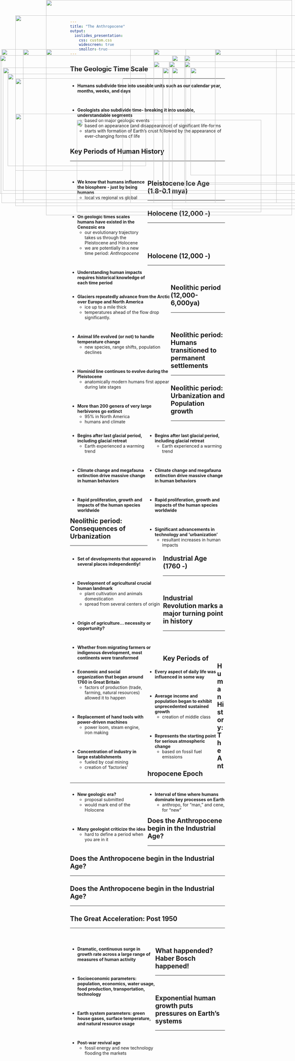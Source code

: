 ```yaml
---
title: "The Anthropocene"
output: 
  ioslides_presentation:
    css: custom.css
    widescreen: true
    smaller: true
---
```


## The Geologic Time Scale
<hr>

- **Humans subdivide time into useable units such as our calendar year, months, weeks, and days** 

<br/>

- **Geologists also subdivide time- breaking it into useable, understandable segments**
    + based on major geologic events
    + based on appearance (and disappearance) of significant life-forms
    + starts with formation of Earth’s crust followed by the appearance of ever-changing forms of life

</div>

<IMG STYLE="position:absolute; TOP:370px; LEFT:50px; WIDTH:1000px; HEIGHT:300px" SRC="images/old.jpg">

##

<IMG STYLE="position:absolute; TOP:0px; LEFT:150px; WIDTH:800px; HEIGHT:700px" SRC="images/recent.jpg">

## Key Periods of Human History
<hr>
<br/>

<div style="float: left; width: 50%;">

- **We know that humans influence the biosphere - just by being humans**
    + local vs regional vs global

<br/>

- **On geologic times scales humans have existed in the Cenozoic era**
    + our evolutionary trajectory takes us through the Pleistocene and Holocene
    + we are potentially in a new time period: *Anthropocene*

<br/>

- **Understanding human impacts requires historical knowledge of each time period**

</div>

<IMG STYLE="position:absolute; TOP:200px; LEFT:550px; WIDTH:550px; HEIGHT:400px" SRC="images/clock.jpg">

## Pleistocene Ice Age (1.8-0.1 mya)
<hr>

<div style="float: left; width: 65%;">

- **Glaciers repeatedly advance from the Arctic over Europe and North America**
    + ice up to a mile thick
    + temperatures ahead of the flow drop significantly.
    
<br/>

- **Animal life evolved (or not) to handle temperature change**
    + new species, range shifts, population declines
    
<br/>

- **Hominid line continues to evolve during the Pleistocene**
    + anatomically modern humans first appear during late stages

<br/>

- **More than 200 genera of very large herbivores go extinct**
    + 95% in North America
    + humans and climate

</div>

<IMG STYLE="position:absolute; TOP:160px; LEFT:700px; WIDTH:360px; HEIGHT:500px" SRC="images/megafauna.png">


## Holocene (12,000 -)
<hr>
<br/>
<br/>
<br/>

<div style="float: left; width: 50%;">

- **Begins after last glacial period, including glacial retreat**
    + Earth experienced a warming trend
    
<br/>

- **Climate change and megafauna extinction drive massive change in human behaviors**
    
<br/>

- **Rapid proliferation, growth and impacts of the human species worldwide**

</div>

<IMG STYLE="position:absolute; TOP:180px; LEFT:560px; WIDTH:500px; HEIGHT:500px" SRC="images/cartoon.jpg">

## Holocene (12,000 -)
<hr>
<br/>

<div style="float: right; width: 50%;">

- **Begins after last glacial period, including glacial retreat**
    + Earth experienced a warming trend
    
<br/>

- **Climate change and megafauna extinction drive massive change in human behaviors**
    
<br/>

- **Rapid proliferation, growth and impacts of the human species worldwide**

<br/>

- **Significant advancements in technology and 'urbanization'**
    + resultant increases in human impacts
    
</div>

<IMG STYLE="position:absolute; TOP:220px; LEFT:10px; WIDTH:520px; HEIGHT:400px" SRC="images/change.png">

## Neolithic period (12,000-6,000ya)
<hr>
<br/>

<div style="float: left; width: 60%;">

- **Set of developments that appeared in several places independently!**

<br/>

- **Development of agricultural crucial human landmark**
    + plant cultivation and animals domestication
    + spread from several centers of origin
    
<br/>

- **Origin of agriculture... necessity or opportunity?**

<br/>

- **Whether from migrating farmers or indigenous development, most continents were transformed**

</div>

<IMG STYLE="position:absolute; TOP:200px; LEFT:600px; WIDTH:550px; HEIGHT:400px" SRC="images/fertile.jpg">

## Neolithic period: Humans transitioned to permanent settlements
<hr>

<IMG STYLE="position:absolute; TOP:160px; LEFT:75px; WIDTH:350px; HEIGHT:500px" SRC="images/irrigation.jpg">

<IMG STYLE="position:absolute; TOP:200px; LEFT:550px; WIDTH:500px; HEIGHT:400px" SRC="images/settle.jpg">

## Neolithic period: Urbanization and Population growth 
<hr>

<IMG STYLE="position:absolute; TOP:160px; LEFT:5px; WIDTH:600px; HEIGHT:500px" SRC="images/humanpop.jpg">

<IMG STYLE="position:absolute; TOP:220px; LEFT:620px; WIDTH:450px; HEIGHT:350px" SRC="images/rome.jpg">


## Neolithic period: Consequences of Urbanization
<hr>

<IMG STYLE="position:absolute; TOP:240px; LEFT:25px; WIDTH:450px; HEIGHT:300px" SRC="images/sick.png">

<IMG STYLE="position:absolute; TOP:160px; LEFT:500px; WIDTH:650px; HEIGHT:500px" SRC="images/sick2.jpg">


## Industrial Age (1760 -)
<hr>
<br/>

<div style="float: left; width: 50%;">

- **Economic and social organization that began around 1760 in Great Britain** 
    + factors of production (trade, farming, natural resources) allowed it to happen
    
<br/>

- **Replacement of hand tools with power-driven machines**
    + power loom, steam engine, iron making

<br/>

- **Concentration of industry in large establishments**
    + fueled by coal mining
    + creation of 'factories'
 
 </div>
 
<IMG STYLE="position:absolute; TOP:220px; LEFT:560px; WIDTH:500px; HEIGHT:375px" SRC="images/factory.jpeg">


## Industrial Revolution marks a major turning point in history
<hr>
<br/>
<br/>

<div style="float: left; width: 45%;">

- **Every aspect of daily life was influenced in some way**

<br/>

- **Average income and population began to exhibit unprecedented sustained growth**
    + creation of middle class
    
<br/>

- **Represents the starting point for serious atmospheric change**
    + based on fossil fuel emissions
    
 </div>
 
<IMG STYLE="position:absolute; TOP:220px; LEFT:530px; WIDTH:600px; HEIGHT:400px" SRC="images/airpoll.jpg">

## Key Periods of Human History: The Anthropocene Epoch
<hr>
<div style="float: left; width: 50%;">

- **New geologic era?**
    + proposal submitted
    + would mark end of the Holocene
    
<br/>

- **Many geologist criticize the idea**
    + hard to define a period when you are in it
    
</div>

<div style="float: right; width: 50%;">
- **Interval of time where humans dominate key processes on Earth**
    + anthropo, for “man,” and cene, for “new”


 </div>
<IMG STYLE="position:absolute; TOP:390px; LEFT:250px; WIDTH:600px; HEIGHT:300px" SRC="images/epoch.png">


## Does the Anthropocene begin in the Industrial Age?
<hr>

<IMG STYLE="position:absolute; TOP:160px; LEFT:150px; WIDTH:800px; HEIGHT:500px" SRC="images/emissions2.png">

## Does the Anthropocene begin in the Industrial Age?
<hr>

<IMG STYLE="position:absolute; TOP:160px; LEFT:150px; WIDTH:800px; HEIGHT:500px" SRC="images/temp.png">

## Does the Anthropocene begin in the Industrial Age?
<hr>

<IMG STYLE="position:absolute; TOP:160px; LEFT:150px; WIDTH:750px; HEIGHT:500px" SRC="images/population.jpg">

## The Great Acceleration: Post 1950
<hr>
<br/>

<div style="float: left; width: 55%;">

- **Dramatic, continuous surge in growth rate across a large range of measures of human activity**

<br/>

- **Socioeconomic parameters:  population, economics, water usage, food production, transportation, technology**

<br/>

- **Earth system parameters: green house gases, surface temperature, and natural resource usage**

<br/>

- **Post-war revival age**
    + fossil energy and new technology flooding the markets

 </div>
 
<IMG STYLE="position:absolute; TOP:180px; LEFT:600px; WIDTH:550px; HEIGHT:450px" SRC="images/box.png">


## 

<IMG STYLE="position:absolute; TOP:50px; LEFT:50px; WIDTH:1000px; HEIGHT:600px" SRC="images/great.png">

## What happended? Haber Bosch happened!
<hr>
<br/>

<IMG STYLE="position:absolute; TOP:255px; LEFT:50px; WIDTH:350px; HEIGHT:300px" SRC="images/haber2.jpg">

<IMG STYLE="position:absolute; TOP:200px; LEFT:500px; WIDTH:450px; HEIGHT:450px" SRC="images/nitrohaber.png">
    
## Exponential human growth puts pressures on Earth's systems
<hr>

<IMG STYLE="position:absolute; TOP:180px; LEFT:0px; WIDTH:1100px; HEIGHT:450px" SRC="images/landuse.png">